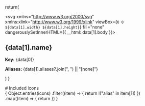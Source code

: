 


  return(
    <div class="icon-box">
      <span class="icon">
        <svg
          xmlns="http://www.w3.org/2000/svg"
          xmlns:xlink="http://www.w3.org/1999/xlink"
          viewBox={`0 0 ${data[1].width} ${data[1].height}`}
          fill="none"
          dangerouslySetInnerHTML={{ __html: data[1].body }}></svg>
      </span>
      <h2>{data[1].name}</h2>
      <p class="key"><strong>Key:</strong> {data[0]}</p>
      <p class="aliases"><strong>Aliases:</strong> {data[1].aliases?.join(", ") || "[none]"}</p>
    </div>
  )
}

<Meta title="Included Icons" />

<div>
  # Included Icons

  <div class="icons">
    {
      Object.entries(icons)
        .filter((item) => {
          return !("alias" in item[1])
        })
        .map((item) => {
          return <SVGPreview data={item} />
        })
    }
  </div>
</div>

<style>
{`
  .icons {
    display: grid;
    gap: 1rem;
    grid-template-columns: repeat(auto-fill, minmax(min(10rem, 100%), 1fr));
    grid-auto-rows: min-content;
    container-type: inline-size;
  }

  .icon-box {
    padding: 1rem 1rem 0 1rem;
    border: 1px solid lightgray;
    border-radius: 0.5rem;
    border-width: 3px 1px;
  }

  .icon-box:hover {
    border-color: gray;
  }

  .icon-box h2 {
    margin-top: 1rem !important;
  }

  .icon-box .key {
    margin-bottom: 0.25rem;
  }

  .icon-box .aliases {
    margin-top: 0;
    line-height: 1.2rem;
  }

  .icon-box .icon {
    display: inline-block;
    width: 48px;
    height: 48px;
  }

  .icon-box .icon > svg {
    width: 100%;
    height: 100%;
    color: #404040;
  }

  .icon-box:hover .icon > svg {
    color: black;
  }
`}
</style>